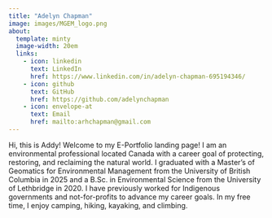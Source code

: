 ```yaml
---
title: "Adelyn Chapman"
image: images/MGEM_logo.png
about:
  template: minty
  image-width: 20em
  links: 
    - icon: linkedin
      text: LinkedIn
      href: https://www.linkedin.com/in/adelyn-chapman-695194346/
    - icon: github
      text: GitHub
      href: https://github.com/adelynchapman
    - icon: envelope-at
      text: Email
      href: mailto:arhchapman@gmail.com
---
```


Hi, this is Addy! Welcome to my E-Portfolio landing page! I am an environmental professional located Canada with a career goal of protecting, restoring, and reclaiming the natural world. I graduated with a Master's of Geomatics for Environmental Management from the University of British Columbia in 2025 and a B.Sc. in Environmental Science from the University of Lethbridge in 2020. I have previously worked for Indigenous governments and not-for-profits to advance my career goals. In my free time, I enjoy camping, hiking, kayaking, and climbing.
